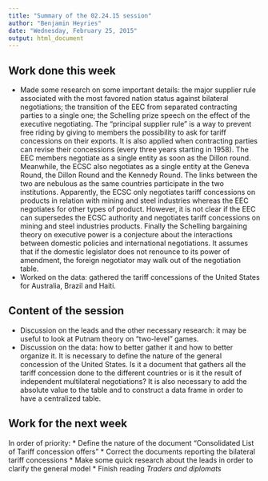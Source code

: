 ```yaml
---
title: "Summary of the 02.24.15 session"
author: "Benjamin Heyries"
date: "Wednesday, February 25, 2015"
output: html_document
---
```


## Work done this week

  * Made some research on some important details: the major supplier rule associated with the most favored nation status against bilateral negotiations; the transition of the EEC from separated contracting parties to a single one; the Schelling prize speech on the effect of the executive negotiating.
The "principal supplier rule" is a way to prevent free riding by giving to members the possibility to ask for tariff concessions on their exports. It is also applied when contracting parties can revise their concessions (every three years starting in 1958).
The EEC members negotiate as a single entity as soon as the Dillon round. Meanwhile, the ECSC also negotiates as a single entity at the Geneva Round, the Dillon Round and the Kennedy Round. The links between the two are nebulous as the same countries participate in the two institutions. Apparently, the ECSC only negotiates tariff concessions on products in relation with mining and steel industries whereas the EEC negotiates for other types of product. However, it is not clear if the EEC can supersedes the ECSC authority and negotiates tariff concessions on mining and steel industries products.
Finally the Schelling bargaining theory on executive power is a conjecture about the interactions between domestic policies and international negotiations. It assumes that if the domestic legislator does not renounce to its power of amendment, the foreign negotiator may walk out of the negotiation table.
  * Worked on the data: gathered the tariff concessions of the United States for Australia, Brazil and Haiti.
  
## Content of the session

  * Discussion on the leads and the other necessary research: it may be useful to look at Putnam theory on "two-level" games. 
  * Discussion on the data: how to better gather it and how to better organize it. It is necessary to define the nature of the general concession of the United States. Is it a document that gathers all the tariff concession done to the different countries or is it the result of independent multilateral negotiations? It is also necessary to add the absolute value to the table and to construct a data frame in order to have a centralized table.

## Work for the next week

In order of priority:
  * Define the nature of the document "Consolidated List of Tariff concession offers"
  * Correct the documents reporting the bilateral tariff concessions
  * Make some quick research about the leads in order to clarify the general model
  * Finish reading _Traders and diplomats_ 